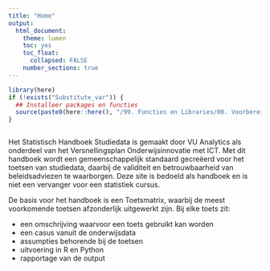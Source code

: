 ```yaml
---
title: "Home"
output:
  html_document:
    theme: lumen
    toc: yes
    toc_float: 
      collapsed: FALSE 
    number_sections: true
---
```


<!-- ## CLOSEDBLOK: Functies.R -->
```r
library(here)
if (!exists("Substitute_var")) {
  ## Installeer packages en functies
  source(paste0(here::here(), "/99. Functies en Libraries/00. Voorbereidingen.R"), echo = FALSE)
}
```
<!-- ## /CLOSEDBLOK: Functies.R -->

<style>
`r htmltools::includeHTML(paste0(here::here(),"/01. Includes/css/Stylesheet_SHHO.css"))`
</style>

<!-- ## CLOSEDBLOK: Header.R -->
```r
```
<!-- ## /CLOSEDBLOK: Header.R -->

Het Statistisch Handboek Studiedata is gemaakt door VU Analytics als onderdeel van het Versnellingsplan Onderwijsinnovatie met ICT. Met dit handboek wordt een gemeenschappelijk standaard gecreëerd voor het toetsen van studiedata, daarbij de validiteit en betrouwbaarheid van beleidsadviezen te waarborgen. Deze site is bedoeld als handboek en is niet een vervanger voor een statistiek cursus. 

De basis voor het handboek is een Toetsmatrix, waarbij de meest voorkomende toetsen afzonderlijk uitgewerkt zijn. Bij elke toets zit:  

* een omschrijving waarvoor een toets gebruikt kan worden  
* een casus vanuit de onderwijsdata  
* assumpties behorende bij de toetsen  
* uitvoering in R en Python   
* rapportage van de output   

